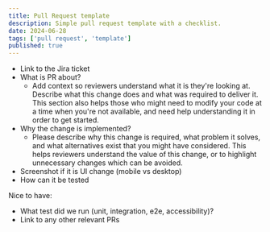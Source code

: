 ```yaml
---
title: Pull Request template
description: Simple pull request template with a checklist.
date: 2024-06-28
tags: ['pull request', 'template']
published: true
---
```


- Link to the Jira ticket
- What is PR about?
  - Add context so reviewers understand what it is they're looking at. Describe what this change does and what was required to deliver it. This section also helps those who might need to modify your code at a time when you're not available, and need help understanding it in order to get started.
- Why the change is implemented?
  - Please describe why this change is required, what problem it solves, and what alternatives exist that you might have considered. This helps reviewers understand the value of this change, or to highlight unnecessary changes which can be avoided.
- Screenshot if it is UI change (mobile vs desktop)
- How can it be tested

Nice to have:

- What test did we run (unit, integration, e2e, accessibility)?
- Link to any other relevant PRs
